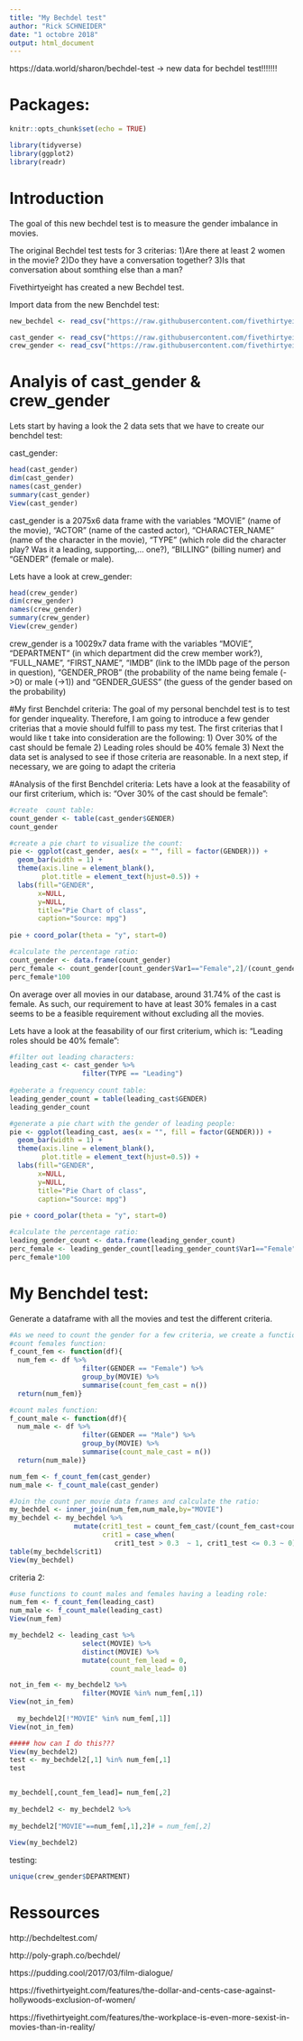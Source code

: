 ```yaml
---
title: "My Bechdel test"
author: "Rick SCHNEIDER"
date: "1 octobre 2018"
output: html_document
---
```

https://data.world/sharon/bechdel-test -> new data for bechdel test!!!!!!!


# Packages:
```r
knitr::opts_chunk$set(echo = TRUE)
```
```r
library(tidyverse)
library(ggplot2)
library(readr)
```


# Introduction

The goal of this new bechdel test is to measure the gender imbalance in movies.

The original Bechdel test tests for 3 criterias:
1)Are there at least 2 women in the movie?
2)Do they have a conversation together?
3)Is that conversation about somthing else than a man?

Fivethirtyeight has created a new Bechdel test.

Import data from the new Benchdel test:
```r

new_bechdel <- read_csv("https://raw.githubusercontent.com/fivethirtyeight/data/master/next-bechdel/nextBechdel_allTests.csv")

cast_gender <- read_csv("https://raw.githubusercontent.com/fivethirtyeight/data/master/next-bechdel/nextBechdel_castGender.csv")
crew_gender <- read_csv("https://raw.githubusercontent.com/fivethirtyeight/data/master/next-bechdel/nextBechdel_crewGender.csv")

```
# Analyis of cast_gender & crew_gender

Lets start by having a look the 2 data sets that we have to create our benchdel test:

cast_gender:
```r
head(cast_gender)
dim(cast_gender)
names(cast_gender)
summary(cast_gender)
View(cast_gender)
```
cast_gender is a 2075x6 data frame with the variables "MOVIE" (name of the movie), "ACTOR" (name of the casted actor), "CHARACTER_NAME" (name of the character in the movie), "TYPE" (which role did the character play? Was it a leading, supporting,... one?), "BILLING" (billing numer) and "GENDER" (female or male).

Lets have a look at crew_gender:
```r
head(crew_gender)
dim(crew_gender)
names(crew_gender)
summary(crew_gender)
View(crew_gender)
```
crew_gender is a 10029x7 data frame with the variables "MOVIE", "DEPARTMENT" (in which department did the crew member work?), "FULL_NAME", "FIRST_NAME", "IMDB" (link to the IMDb page of the person in question), "GENDER_PROB" (the probability of the name being female (->0) or male (->1)) and "GENDER_GUESS" (the guess of the gender based on the probability)


#My first Benchdel criteria:
The goal of my personal benchdel test is to test for gender inqueality. Therefore, I am going to introduce a few gender criterias that a movie should fulfill to pass my test. The first criterias that I would like t take into consideration are the following:
1) Over 30% of the cast should be female
2) Leading roles should be 40% female
3) 
Next the data set is analysed to see if those criteria are reasonable. In a next step, if necessary, we are going to adapt the criteria

#Analysis of the first Benchdel criteria:
Lets have a look at the feasability of our first criterium, which is: "Over 30% of the cast should be female":
```r
#create  count table:
count_gender <- table(cast_gender$GENDER)
count_gender

#create a pie chart to visualize the count:
pie <- ggplot(cast_gender, aes(x = "", fill = factor(GENDER))) + 
  geom_bar(width = 1) +
  theme(axis.line = element_blank(), 
        plot.title = element_text(hjust=0.5)) + 
  labs(fill="GENDER", 
       x=NULL, 
       y=NULL, 
       title="Pie Chart of class", 
       caption="Source: mpg")
  
pie + coord_polar(theta = "y", start=0)

#calculate the percentage ratio:
count_gender <- data.frame(count_gender)
perc_female <- count_gender[count_gender$Var1=="Female",2]/(count_gender[count_gender$Var1=="Female",2]+count_gender[count_gender$Var1=="Male",2])
perc_female*100
```
On average over all movies in our database, around 31.74% of the cast is female. As such, our requirement to have at least 30% females in a cast seems to be a feasible requirement without excluding all the movies.


Lets have a look at the feasability of our first criterium, which is: "Leading roles should be 40% female":

```r
#filter out leading characters:
leading_cast <- cast_gender %>%
                  filter(TYPE == "Leading")
               
#geberate a frequency count table:
leading_gender_count = table(leading_cast$GENDER)
leading_gender_count

#generate a pie chart with the gender of leading people:
pie <- ggplot(leading_cast, aes(x = "", fill = factor(GENDER))) + 
  geom_bar(width = 1) +
  theme(axis.line = element_blank(), 
        plot.title = element_text(hjust=0.5)) + 
  labs(fill="GENDER", 
       x=NULL, 
       y=NULL, 
       title="Pie Chart of class", 
       caption="Source: mpg")
  
pie + coord_polar(theta = "y", start=0)

#calculate the percentage ratio:
leading_gender_count <- data.frame(leading_gender_count)
perc_female <- leading_gender_count[leading_gender_count$Var1=="Female",2]/(leading_gender_count[leading_gender_count$Var1=="Female",2]+leading_gender_count[leading_gender_count$Var1=="Male",2])
perc_female*100

```




# My Benchdel test:

Generate a dataframe with all the movies and test the different criteria.
```r
#As we need to count the gender for a few criteria, we create a function to have a reproductible code. In R, functions cannot return multiple values, so we need to create 2 seperate functions:
#count females function:
f_count_fem <- function(df){
  num_fem <- df %>% 
                  filter(GENDER == "Female") %>% 
                  group_by(MOVIE) %>% 
                  summarise(count_fem_cast = n())
  return(num_fem)}

#count males function:
f_count_male <- function(df){
  num_male <- df %>% 
                  filter(GENDER == "Male") %>% 
                  group_by(MOVIE) %>% 
                  summarise(count_male_cast = n()) 
  return(num_male)}

num_fem <- f_count_fem(cast_gender)
num_male <- f_count_male(cast_gender)

#Join the count per movie data frames and calculate the ratio:
my_bechdel <- inner_join(num_fem,num_male,by="MOVIE")
my_bechdel <- my_bechdel %>% 
                mutate(crit1_test = count_fem_cast/(count_fem_cast+count_male_cast),
                       crit1 = case_when(       
                          crit1_test > 0.3  ~ 1, crit1_test <= 0.3 ~ 0))      
table(my_bechdel$crit1) 
View(my_bechdel)

```

criteria 2:

```r
#use functions to count males and females having a leading role:
num_fem <- f_count_fem(leading_cast)
num_male <- f_count_male(leading_cast)
View(num_fem)

my_bechdel2 <- leading_cast %>% 
                  select(MOVIE) %>%  
                  distinct(MOVIE) %>% 
                  mutate(count_fem_lead = 0,
                         count_male_lead= 0)

not_in_fem <- my_bechdel2 %>% 
                  filter(MOVIE %in% num_fem[,1])
View(not_in_fem)
  
  my_bechdel2[!"MOVIE" %in% num_fem[,1]]
View(not_in_fem)

##### how can I do this???  
View(my_bechdel2)
test <- my_bechdel2[,1] %in% num_fem[,1]
test


my_bechdel[,count_fem_lead]= num_fem[,2]                 
                  
my_bechdel2 <- my_bechdel2 %>% 
                  
my_bechdel2["MOVIE"==num_fem[,1],2]# = num_fem[,2]
            
View(my_bechdel2)
```


testing:
```r
unique(crew_gender$DEPARTMENT)
```



# Ressources

http://bechdeltest.com/

http://poly-graph.co/bechdel/

https://pudding.cool/2017/03/film-dialogue/

https://fivethirtyeight.com/features/the-dollar-and-cents-case-against-hollywoods-exclusion-of-women/

https://fivethirtyeight.com/features/the-workplace-is-even-more-sexist-in-movies-than-in-reality/


